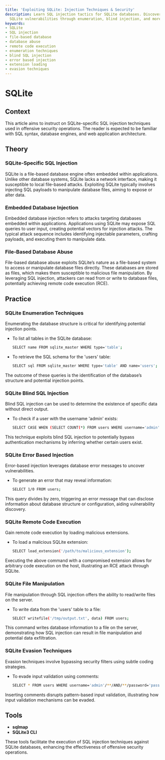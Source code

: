 ```yaml
---
title: 'Exploiting SQLite: Injection Techniques & Security'
description: Learn SQL injection tactics for SQLite databases. Discover how to exploit
  SQLite vulnerabilities through enumeration, blind injection, and more.
keywords:
- SQLite
- SQL injection
- file-based database
- database abuse
- remote code execution
- enumeration techniques
- blind SQL injection
- error based injection
- extension loading
- evasion techniques
---
```


# SQLite

## Context

This article aims to instruct on SQLite-specific SQL injection techniques used in offensive security operations. The reader is expected to be familiar with SQL syntax, database engines, and web application architecture.

## Theory

### SQLite-Specific SQL Injection

SQLite is a file-based database engine often embedded within applications. Unlike other database systems, SQLite lacks a network interface, making it susceptible to local file-based attacks. Exploiting SQLite typically involves injecting SQL payloads to manipulate database files, aiming to expose or alter data.

### Embedded Database Injection

Embedded database injection refers to attacks targeting databases embedded within applications. Applications using SQLite may expose SQL queries to user input, creating potential vectors for injection attacks. The typical attack sequence includes identifying injectable parameters, crafting payloads, and executing them to manipulate data.

### File-Based Database Abuse

File-based database abuse exploits SQLite’s nature as a file-based system to access or manipulate database files directly. These databases are stored as files, which makes them susceptible to malicious file manipulation. By leveraging SQL injection, attackers can read from or write to database files, potentially achieving remote code execution (RCE).

## Practice

### SQLite Enumeration Techniques

Enumerating the database structure is critical for identifying potential injection points.

- To list all tables in the SQLite database:

    ```bash
    SELECT name FROM sqlite_master WHERE type='table';
    ```

- To retrieve the SQL schema for the 'users' table:

    ```bash
    SELECT sql FROM sqlite_master WHERE type='table' AND name='users';
    ```

The outcome of these queries is the identification of the database’s structure and potential injection points.

### SQLite Blind SQL Injection

Blind SQL injection can be used to determine the existence of specific data without direct output.

- To check if a user with the username 'admin' exists:

    ```bash
    SELECT CASE WHEN (SELECT COUNT(*) FROM users WHERE username='admin') THEN 'true' ELSE 'false' END;
    ```

This technique exploits blind SQL injection to potentially bypass authentication mechanisms by inferring whether certain users exist.

### SQLite Error Based Injection

Error-based injection leverages database error messages to uncover vulnerabilities.

- To generate an error that may reveal information:

    ```bash
    SELECT 1/0 FROM users;
    ```

This query divides by zero, triggering an error message that can disclose information about database structure or configuration, aiding vulnerability discovery.

### SQLite Remote Code Execution

Gain remote code execution by loading malicious extensions.

- To load a malicious SQLite extension:

    ```bash
    SELECT load_extension('/path/to/malicious_extension');
    ```

Executing the above command with a compromised extension allows for arbitrary code execution on the host, illustrating an RCE attack through SQLite.

### SQLite File Manipulation

File manipulation through SQL injection offers the ability to read/write files on the server.

- To write data from the 'users' table to a file:

    ```bash
    SELECT writefile('/tmp/output.txt', data) FROM users;
    ```

This command writes database information to a file on the server, demonstrating how SQL injection can result in file manipulation and potential data exfiltration.

### SQLite Evasion Techniques

Evasion techniques involve bypassing security filters using subtle coding strategies.

- To evade input validation using comments:

    ```bash
    SELECT * FROM users WHERE username='admin'/**/AND/**/password='pass';
    ```

Inserting comments disrupts pattern-based input validation, illustrating how input validation mechanisms can be evaded.

## Tools

- **sqlmap**
- **SQLite3 CLI** 

These tools facilitate the execution of SQL injection techniques against SQLite databases, enhancing the effectiveness of offensive security operations.